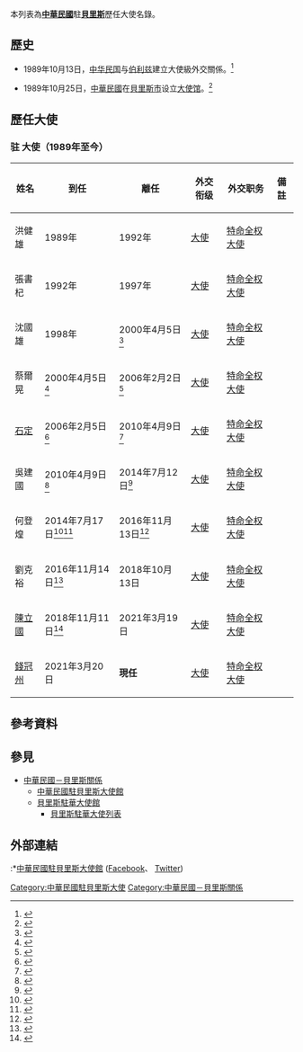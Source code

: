 
本列表為'''[[中華民國|中華民國]]'''駐'''[[貝里斯|貝里斯]]'''歷任大使名錄。

==歷史==
*1989年10月13日，[[中华民国|中华民国]]与[[伯利兹|伯利兹]]建立大使級外交關係。<ref name="ROC Foreign Relation Yearbook 1997-3">{{cite book|title=中華民國外交部86年外交年鑑-第三章中外關係|publisher=[[中華民國外交部|中華民國外交部]]|date = 1998-06 |accessdate=2017-12-16}}</ref>

*1989年10月25日，[[中華民國|中華民國]]在[[貝里斯市|貝里斯市]]设立[[中華民國駐貝里斯大使館|大使馆]]。<ref name="ROC Foreign Relation Yearbook 1997-3">{{cite book|title=中華民國外交部86年外交年鑑-第三章中外關係|publisher=[[中華民國外交部|中華民國外交部]]|date = 1998-06 |accessdate=2017-12-16}}</ref>

==歷任大使==
=== {{ROC}}驻 {{BLZ}}大使（1989年至今） ===
{| class="wikitable" 
|- 
!姓名
!到任
!離任
!外交衔级
!外交职务
!colspan="2" | 備註
|-
| 洪健雄
| 1989年
| 1992年
| [[大使|大使]]
| [[特命全权大使|特命全权大使]]
| 
|-
| 張書杞
| 1992年
| 1997年
| [[大使|大使]]
| [[特命全权大使|特命全权大使]]
| 
|-
| 沈國雄
| 1998年
| 2000年4月5日<ref name="ROC Foreign Relation Yearbook 2000-附錄十">{{cite book|title=中華民國外交部89年外交年鑑-附錄十駐外使館名錄|publisher=[[中華民國外交部|中華民國外交部]]|date=2001-04|accessdate=2018-04-10}}</ref>
| [[大使|大使]]
| [[特命全权大使|特命全权大使]]
| 
|-
| 蔡爾晃
| 2000年4月5日<ref name="ROC Foreign Relation Yearbook 2000-附錄十">{{cite book|title=中華民國外交部89年外交年鑑-附錄十駐外使館名錄|publisher=[[中華民國外交部|中華民國外交部]]|date=2001-04|accessdate=2018-04-10}}</ref>
| 2006年2月2日<ref name>{{cite web|url=http://blog.xuite.net/orinwu/chinesejournal/115354344|title=僑民歡送蔡大使離貝返台|publisher=[[華報--貝里斯中文報|華報--貝里斯中文報]]|date=2006-02-04|accessdate=2018-04-10|archive-date=2020-11-22|archive-url=https://web.archive.org/web/20201122013436/https://blog.xuite.net/orinwu/chinesejournal/115354344|dead-url=no}}</ref>
| [[大使|大使]]
| [[特命全权大使|特命全权大使]]
| 
|-
| [[石定|石定]]
| 2006年2月5日<ref name>{{cite web|url=http://blog.xuite.net/orinwu/chinesejournal/115354344|title=僑民歡送蔡大使離貝返台|publisher=[[華報--貝里斯中文報|華報--貝里斯中文報]]|date=2006-02-04|accessdate=2018-04-10|archive-date=2020-11-22|archive-url=https://web.archive.org/web/20201122013436/https://blog.xuite.net/orinwu/chinesejournal/115354344|dead-url=no}}</ref>
| 2010年4月9日<ref name="ROC Foreign Relation Yearbook 2010-4">{{cite book|title=中華民國外交部99年外交年鑑-第五章外交大事日誌|publisher=[[中華民國外交部|中華民國外交部]]|date=2012-04|accessdate=2018-04-10}}</ref>
| [[大使|大使]]
| [[特命全权大使|特命全权大使]]
| 
|-
| 吳建國
| 2010年4月9日<ref name="ROC Foreign Relation Yearbook 2010-4">{{cite book|title=中華民國外交部99年外交年鑑-第五章外交大事日誌|publisher=[[中華民國外交部|中華民國外交部]]|date=2012-04|accessdate=2018-04-10}}</ref>
| 2014年7月12日<ref>{{cite web|url=http://blog.xuite.net/orinwu/chinesejournal/226337632-%E5%90%B3%E5%A4%A7%E4%BD%BF%E7%B5%90%E6%9D%9F%E8%B2%9D%E9%87%8C%E6%96%AF%E4%BB%BB%E6%9C%9F%2C%E8%AA%BF%E4%BB%BB%E7%B4%90%E8%A5%BF%E8%98%AD|title=吳建國大使結束貝里斯任期,調任紐西蘭|publisher=[[華報--貝里斯中文報|華報--貝里斯中文報]]|date=2014-07-11|accessdate=2018-03-21|archive-date=2020-11-22|archive-url=https://web.archive.org/web/20201122110302/https://blog.xuite.net/orinwu/chinesejournal/226337632-%E5%90%B3%E5%A4%A7%E4%BD%BF%E7%B5%90%E6%9D%9F%E8%B2%9D%E9%87%8C%E6%96%AF%E4%BB%BB%E6%9C%9F%2C%E8%AA%BF%E4%BB%BB%E7%B4%90%E8%A5%BF%E8%98%AD|dead-url=no}}</ref>
| [[大使|大使]]
| [[特命全权大使|特命全权大使]]
| 
|-
| 何登煌
| 2014年7月17日<ref>{{cite web|url=https://www.mofa.gov.tw/News_Content.aspx?n=BD3B450373053909&s=0B7CA59CC1875D17|title=中華民國駐貝里斯大使何登煌抵任|publisher=[[中華民國外交部|中華民國外交部]]|date=2014-08-01|accessdate=2018-03-21|archive-date=2018-03-22|archive-url=https://web.archive.org/web/20180322015317/https://www.mofa.gov.tw/News_Content.aspx?n=BD3B450373053909&s=0B7CA59CC1875D17|dead-url=no}}</ref><ref>{{cite web|url=http://www.cna.com.tw/news/aopl/201408020027-1.aspx/|title=何登煌抵貝里斯履新|publisher=[[中央社|中央社]]|date=2018-08-02|accessdate=2018-03-21|archive-date=2018-06-30|archive-url=https://web.archive.org/web/20180630081110/http://www.cna.com.tw/news/aopl/201408020027-1.aspx|dead-url=no}}</ref>
|2016年11月13日<ref>{{cite web|url=http://blog.xuite.net/orinwu/chinesejournal/466036230|title=何大使駐貝任期結束|publisher=[[華報--貝里斯中文報|華報--貝里斯中文報]]|date=2016-11-11|accessdate=2018-03-21|archive-date=2020-11-23|archive-url=https://web.archive.org/web/20201123132750/https://blog.xuite.net/orinwu/chinesejournal/466036230|dead-url=no}}</ref>
| [[大使|大使]]
| [[特命全权大使|特命全权大使]] 
|
|-
| 劉克裕
| 2016年11月14日<ref>{{cite web|url=https://www.mofa.gov.tw/News_Content_M_2.aspx?n=BD3B450373053909&sms=02499EFF01F32DED&s=4033E607CBFA9FB0|title=中華民國駐貝里斯大使劉克裕抵任|publisher=[[中華民國外交部|中華民國外交部]]|date=2016-11-14|accessdate=2018-03-21|archive-date=2018-03-22|archive-url=https://web.archive.org/web/20180322015323/https://www.mofa.gov.tw/News_Content_M_2.aspx?n=BD3B450373053909&sms=02499EFF01F32DED&s=4033E607CBFA9FB0|dead-url=no}}</ref>
|2018年10月13日
| [[大使|大使]]
| [[特命全权大使|特命全权大使]] 
|
|-
| [[陳立國_(外交官)|陳立國]]
|2018年11月11日<ref>{{cite web|url=https://www.mofa.gov.tw/News_Content_M_2.aspx?n=BD3B450373053909&sms=02499EFF01F32DED&s=C31DE0D6D3822A46|title=中華民國駐貝里斯大使陳立國抵任|publisher=[[中華民國外交部|中華民國外交部]]|date=2018-11-12|accessdate=2018-11-15|archive-date=2018-11-16|archive-url=https://web.archive.org/web/20181116215907/https://www.mofa.gov.tw/News_Content_M_2.aspx?n=BD3B450373053909&sms=02499EFF01F32DED&s=C31DE0D6D3822A46|dead-url=no}}</ref>
|2021年3月19日
| [[大使|大使]]
| [[特命全权大使|特命全权大使]] 
|
|-
| [[錢冠州|錢冠州]]
|2021年3月20日
|'''現任'''
| [[大使|大使]]
| [[特命全权大使|特命全权大使]] 
|
|}

==參考資料==
{{reflist}}

==參見==
*[[中華民國－貝里斯關係|中華民國－貝里斯關係]]
**[[中華民國駐貝里斯大使館|中華民國駐貝里斯大使館]]
**[[貝里斯駐華大使館|貝里斯駐華大使館]]
***[[貝里斯駐華大使列表|貝里斯駐華大使列表]]

==外部連結==
:*[http://www.roc-taiwan.org/bz/  中華民國駐貝里斯大使館] <!--{{Wayback|url=http://www.roc-taiwan.org/bz/ |date=20190905012623 }}-->{{zh-tw}}{{en}}([https://www.facebook.com/taiwaninbelize/ Facebook]、<!--{{Wayback|url=https://www.facebook.com/taiwaninbelize/ |date=20201117020242 }}-->[https://twitter.com/TW_Belize Twitter]) <!--{{Wayback|url=https://twitter.com/TW_Belize |date=20190221023351 }}-->

{{中華民國駐外大使}}

[[Category:中華民國駐貝里斯大使|Category:中華民國駐貝里斯大使]]
[[Category:中華民國－貝里斯關係|Category:中華民國－貝里斯關係]]